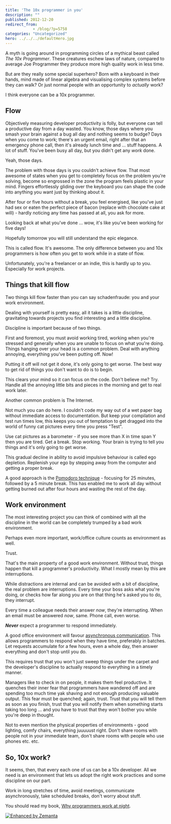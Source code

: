 ```yaml
---
title: 'The 10x programmer in you'
description: ""
published: 2012-12-20
redirect_from: 
            - /blog/?p=5758
categories: "Uncategorized"
hero: ../../../defaultHero.jpg
---
```

A myth is going around in programming circles of a mythical beast called _The 10x Programmer_. These creatures eschew laws of nature, compared to average Joe Programmer they produce more high quality work in less time.

But are they really some special superhero? Born with a keyboard in their hands, mind made of linear algebra and visualising complex systems before they can walk? Or just normal people with an opportunity to _actually_ work?

I think everyone can be a 10x programmer.

## Flow

Objectively measuring developer productivity is folly, but everyone can tell a productive day from a day wasted. You know, those days where you smash your brain against a bug all day and nothing seems to budge? Days when you come to work; there&#x27;s an urgent email, right after that an emergency phone call, then it&#x27;s already lunch time and ... stuff happens. A lot of stuff. You&#x27;ve been busy all day, but you didn&#x27;t get any _work_ done.

Yeah, those days.

The problem with those days is you couldn&#x27;t achieve flow. That most awesome of states when you get to completely focus on the problem you&#x27;re solving, become so engrossed in the zone the program feels plastic in your mind. Fingers effortlessly gliding over the keyboard you can shape the code into anything you want just by thinking about it.

After four or five hours without a break, you feel energised, like you&#x27;ve just had sex or eaten the perfect piece of bacon (replace with chocolate cake at will) - hardly noticing any time has passed at all, you ask for more.

Looking back at what you&#x27;ve done ... wow, it&#x27;s like you&#x27;ve been working for five days!

Hopefully tomorrow you will still understand the epic elegance.

This is called flow. It&#x27;s awesome. The only difference between you and 10x programmers is how often you get to work while in a state of flow.

Unfortunately, you&#x27;re a freelancer or an indie, this is hardly up to you. Especially for work projects.

## Things that kill flow

Two things kill flow faster than you can say schadenfraude: you and your work environment.

Dealing with yourself is pretty easy, all it takes is a little discipline, gravitating towards projects you find interesting and a little discipline.

Discipline is important because of two things.

First and foremost, you must avoid working tired, working when you&#x27;re stressed and generally when you are unable to focus on what you&#x27;re doing. Things hanging over your head is a common problem. Deal with anything annoying, everything you&#x27;ve been putting off. Now!

Putting it off will not get it done, it&#x27;s only going to get worse. The best way to get rid of things you don&#x27;t want to do is to begin.

This clears your mind so it can focus on the code. Don&#x27;t believe me? Try. Handle all the annoying little bits and pieces in the morning and get to real work later.

Another common problem is The Internet.

Not much you can do here. I couldn&#x27;t code my way out of a wet paper bag without immediate access to documentation. But keep your compilation and test run times low, this keeps you out of temptation to get dragged into the world of funny cat pictures every time you press &quot;Test&quot;.

Use cat pictures as a barometer - if you see more than X in time span Y then you are tired. Get a break. Stop working. Your brain is trying to tell you things and it&#x27;s only going to get worse.

This gradual decline in ability to avoid impulsive behaviour is called ego depletion. Replenish your ego by stepping away from the computer and getting a proper break.

A good approach is the [Pomodoro technique](http://www.pomodorotechnique.com "Pomodoro Technique") - focusing for 25 minutes, followed by a 5 minute break. This has enabled me to work all day without getting burned out after four hours and wasting the rest of the day.

## Work environment

The most interesting project you can think of combined with all the discipline in the world can be completely trumped by a bad work environment.

Perhaps even more important, work/office culture counts as environment as well.

Trust.

That&#x27;s the main property of a good work environment. Without trust, things happen that kill a programmer&#x27;s productivity. What I mostly mean by this are interruptions.

While distractions are internal and can be avoided with a bit of discipline, the real problem are interruptions. Every time your boss asks what you&#x27;re doing, or checks how far along you are on that thing he&#x27;s asked you to do, they interrupt.

Every time a colleague needs their answer _now_, they&#x27;re interrupting. When an email must be answered _now_, same. Phone call, even worse.

**_Never_** expect a programmer to respond immediately.

A good office environment will favour [asynchronous communication](http://en.wikipedia.org/wiki/Asynchronous_communication "Asynchronous communication"). This allows programmers to respond when they have time, preferably in batches. Let requests accumulate for a few hours, even a whole day, then answer everything and don&#x27;t stop until you do.

This requires trust that you won&#x27;t just sweep things under the carpet and the developer&#x27;s discipline to actually respond to everything in a timely manner.

Managers like to check in on people, it makes them feel productive. It quenches their inner fear that programmers have wandered off and are spending too much time yak shaving and not enough producing valuable output. This fear must be quenched; again, trust. Trust that you will tell them as soon as you finish, trust that you will notify them when something starts taking too long ... and you have to trust that they won&#x27;t bother you while you&#x27;re deep in thought.

Not to even mention the physical properties of environments - good lighting, comfy chairs, everything juuuuust right. Don&#x27;t share rooms with people not in your immediate team, don&#x27;t share rooms with people who use phones etc. etc.

## So, 10x work?

It seems, then, that every each one of us can be a 10x developer. All we need is an environment that lets us adopt the right work practices and some discipline on our part.

Work in long stretches of time, avoid meetings, communicate asynchronously, take scheduled breaks, don&#x27;t worry about stuff.

You should read my book, [Why programmers work at night](http://leanpub.com/nightowls).

[![Enhanced by Zemanta](http://img.zemanta.com/zemified_e.png?x-id=873b6ab2-db7c-407a-aba7-67c80403c989)](http://www.zemanta.com/?px "Enhanced by Zemanta")

